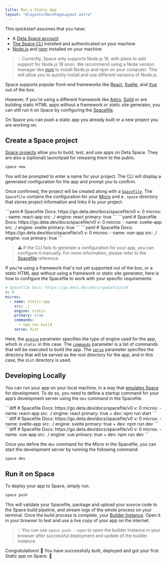 ```yaml
---
title: Run a Static App
layout: "@layouts/DocsPageLayout.astro"
---
```



This quickstart assumes that you have:

- A [Deta Space account](https://deta.space/signup)
- [The Space CLI](/docs/en/build/fundamentals/space-cli) installed and authenticated on your machine
- [Node.js](https://nodejs.org) and [npm](https://docs.npmjs.com/cli/v9/configuring-npm/install) installed on your machine

> 💡 Currently, Space only supports Node.js 16, with plans to add support for Node.js 18 soon.
We recommend using a Node version manager like [nvm](https://github.com/nvm-sh/nvm) to install Node.js and npm on your computer. This will allow you to quickly install and use different versions of Node.js.

Space supports popular front-end frameworks like [React](https://react.dev/), [Svelte](https://svelte.dev/), and [Vue](https://vuejs.org/) out of the box. 

However, if you're using a different framework like [Astro](https://astro.build/), [Solid](https://www.solidjs.com/) or are building static HTML apps without a framework or static site generator, you can still run it on Space by configuring the [Spacefile](/docs/en/build/fundamentals/the-space-runtime#the-spacefile).

On Space you can push a static app you already built or a new project you are working on.

## Create a Space project

[Space projects](/docs/en/build/fundamentals/development/projects) allow you to build, test, and use apps on Deta Space. They are also a (optional) launchpad for releasing them to the public.

```bash
space new
```

You will be prompted to enter a name for your project. The CLI will display a generated configuration for the app and prompt you to confirm. 

Once confirmed, the project will be created along with a [`Spacefile`](/docs/en/build/fundamentals/the-space-runtime#the-spacefile). The `Spacefile` contains the configuration for your [Micro](/docs/en/build/fundamentals/the-space-runtime/micros) and a `.space` directory that stores project information and links it to your project.

<EngineTabs>
  <Fragment slot="react">
  ```yaml
  # Spacefile Docs: https://go.deta.dev/docs/spacefile/v0
  v: 0
  micros:
    - name: react-app
      src: ./
      engine: react
      primary: true
  ```
  </Fragment>
  <Fragment slot="svelte">
  ```yaml
  # Spacefile Docs: https://go.deta.dev/docs/spacefile/v0
  v: 0
  micros:
    - name: svelte-app
      src: ./
      engine: svelte
      primary: true
  ```
  </Fragment>
  <Fragment slot="vue">
  ```yaml
  # Spacefile Docs: https://go.deta.dev/docs/spacefile/v0
  v: 0
  micros:
    - name: vue-app
      src: ./
      engine: vue
      primary: true
  ```
  </Fragment>
</EngineTabs>

> ⚠️ If the CLI fails to generate a configuration for your app, you can configure it manually. For more information, please refer to the [Spacefile](/docs/en/build/reference/spacefile) reference.

If you're using a framework that's not yet supported out of the box, or a static HTML app without using a framework or static site generator, here is how to configure the Spacefile to work with your specific requirements:

```yaml
# Spacefile Docs: https://go.deta.dev/docs/spacefile/v0
v: 0
micros:
  - name: static-app
    src: ./
    engine: static
    primary: true
    commands:
      - npm run build
    serve: dist
```

Here, the [`engine`](/docs/en/build/fundamentals/the-space-runtime#the-spacefile#engine) parameter specifies the type of engine used for the app, which is `static` in this case. The [`commands`](/docs/en/build/fundamentals/the-space-runtime#the-spacefile#commands) parameter is a list of commands that will be executed to build the app. The [`serve`](/docs/en/build/fundamentals/the-space-runtime#the-spacefile#serve) parameter specifies the directory that will be served as the root directory for the app, and in this case, the `dist` directory is used.

## Developing Locally

You can run your app on your local machine, in a way that [emulates Space](/docs/en/build/fundamentals/development/local-development) for development. To do so, you need to define a startup command for your  app’s development server using the `dev` command in the Spacefile.

<EngineTabs>
  <Fragment slot="react">
  ```diff
  # Spacefile Docs: https://go.deta.dev/docs/spacefile/v0
  v: 0
  micros:
    - name: react-app
      src: ./
      engine: react
      primary: true
  +   dev: npm run start
  ```
  </Fragment>
  <Fragment slot="svelte">
  ```diff
  # Spacefile Docs: https://go.deta.dev/docs/spacefile/v0
  v: 0
  micros:
    - name: svelte-app
      src: ./
      engine: svelte
      primary: true
  +   dev: npm run dev
  ```
  </Fragment>
  <Fragment slot="vue">
  ```diff
  # Spacefile Docs: https://go.deta.dev/docs/spacefile/v0
  v: 0
  micros:
    - name: vue-app
      src: ./
      engine: vue
      primary: true
  +   dev: npm run dev
  ```
  </Fragment>
</EngineTabs>

Once you define the `dev` command for the Micro in the Spacefile, you can start the development server by running the following command:

```bash
space dev
```

## Run it on Space

To deploy your app to Space, simply run:

```diff
space push
```

This will validate your Spacefile, package and upload your source code to the Space build pipeline, and stream logs of the whole process on your terminal. Once the build process is complete, your [Builder Instance](/docs/en/build/fundamentals/development/local-development). Open it in your browser to test and use a live copy of your app on the internet.

> 💡 You can use `space push --open` to open the builder instance in your browser after successful deployment and update of the builder instance.

Congratulations! 🎉 You have successfully built, deployed and got your first Static app on Space. 🚀